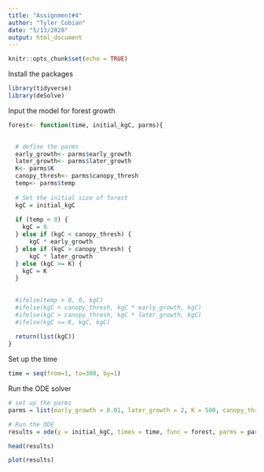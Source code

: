 ```yaml
---
title: "Assignment#4"
author: "Tyler Cobian"
date: "5/13/2020"
output: html_document
---
```


```r
knitr::opts_chunk$set(echo = TRUE)
```

Install the packages
```r
library(tidyverse)
library(deSolve)
```

Input the model for forest growth
```r
forest<- function(time, initial_kgC, parms){

  
  # define the parms
  early_growth<- parms$early_growth
  later_growth<- parms$later_growth
  K<- parms$K
  canopy_thresh<- parms$canopy_thresh
  temp<- parms$temp
  
  # Set the initial size of forest
  kgC = initial_kgC
  
  if (temp < 0) {
    kgC = 0
  } else if (kgC < canopy_thresh) {
      kgC * early_growth
  } else if (kgC > canopy_thresh) {
      kgC * later_growth
  } else (kgC >= K) {
    kgC = K
  }
  
  
  #ifelse(temp < 0, 0, kgC)
  #ifelse(kgC < canopy_thresh, kgC * early_growth, kgC)
  #ifelse(kgC > canopy_thresh, kgC * later_growth, kgC)
  #ifelse(kgC >= K, kgC, kgC)
  
  return(list(kgC))
}

```

Set up the time 
```r
time = seq(from=1, to=300, by=1)
```

Run the ODE solver
```r
# set up the parms
parms = list(early_growth = 0.01, later_growth = 2, K = 500, canopy_thresh = 100, temp = 20)

# Run the ODE
results = ode(y = initial_kgC, times = time, func = forest, parms = parms)

head(results)

plot(results)

```













